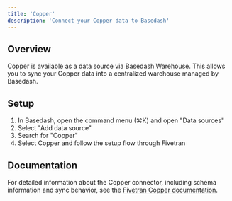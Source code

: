 ```yaml
---
title: 'Copper'
description: 'Connect your Copper data to Basedash'
---
```


## Overview

Copper is available as a data source via Basedash Warehouse. This allows you to sync your Copper data into a centralized warehouse managed by Basedash.

## Setup

1. In Basedash, open the command menu (⌘K) and open "Data sources"
2. Select "Add data source"
3. Search for "Copper"
4. Select Copper and follow the setup flow through Fivetran

## Documentation

For detailed information about the Copper connector, including schema information and sync behavior, see the [Fivetran Copper documentation](https://fivetran.com/docs/connectors/applications/copper).
